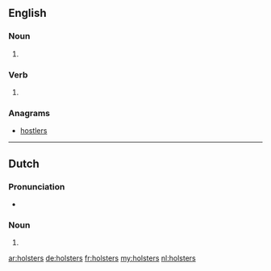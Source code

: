 ==English==

===Noun===
{{head|en|plural}}

# {{plural of|holster|lang=en}}

===Verb===
{{head|en}}

# {{en-third-person singular of|holster}}

===Anagrams===
* [[hostlers#English|hostlers]]

----

==Dutch==

===Pronunciation===
* {{audio|Nl-holsters.ogg|Audio}}

===Noun===
{{head|nl}}

# {{nl-noun form of|pl|holster}}

[[ar:holsters]]
[[de:holsters]]
[[fr:holsters]]
[[my:holsters]]
[[nl:holsters]]